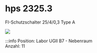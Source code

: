 
# hps 2325.3
FI-Schutzschalter 25/4/0,3 Type A

<a target="_blank" href={hps_2325}> <img src={hps_2325_min} /> </a>

:::info
Position:   Labor UGII B7 - Nebenraum\
Anzahl:     11